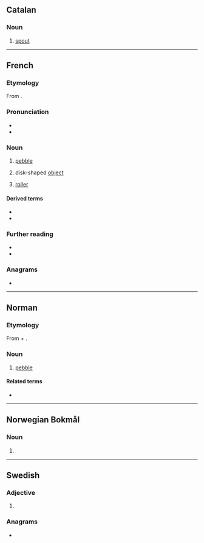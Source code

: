 ==Catalan==

===Noun===
{{ca-noun|m}}

# [[spout]] {{gloss|of a porron, for example}}

----

==French==

===Etymology===
From {{inh|fr|fro|gal||rock}}.

===Pronunciation===
* {{fr-IPA}}
* {{audio|fr|LL-Q150 (fra)-0x010C-galet.wav|Audio}}

===Noun===
{{fr-noun|m}}

# [[pebble]]
# {{lb|fr|by extension}} disk-shaped [[object]]
# {{lb|fr|technology}} [[roller]]

====Derived terms====
* {{l|fr|galette|g=f}}
* {{l|fr|galetteux}}

===Further reading===
* {{R:TLFi}}
* {{R:NPLarousse}}

===Anagrams===
* {{l|fr|gelât}}

----

==Norman==

===Etymology===
From {{der|nrf|fro|gal|t=rock}} + {{af|nrf|-et}}.

===Noun===
{{nrf-noun|m}}

# {{lb|nrf|Jersey}} [[pebble]]
#: {{syn|nrf|galot}}

====Related terms====
* {{l|nrf|galiche|t=pebbles}}

----

==Norwegian Bokmål==

===Noun===
{{head|nb|noun form|g=n}}

# {{definite singular of|nb|gal}}

----

==Swedish==

===Adjective===
{{head|sv|adjective form}}

# {{sv-adj-form-abs-indef-n|galen}}

===Anagrams===
* {{anagrams|sv|a=aeglt|laget|legat}}